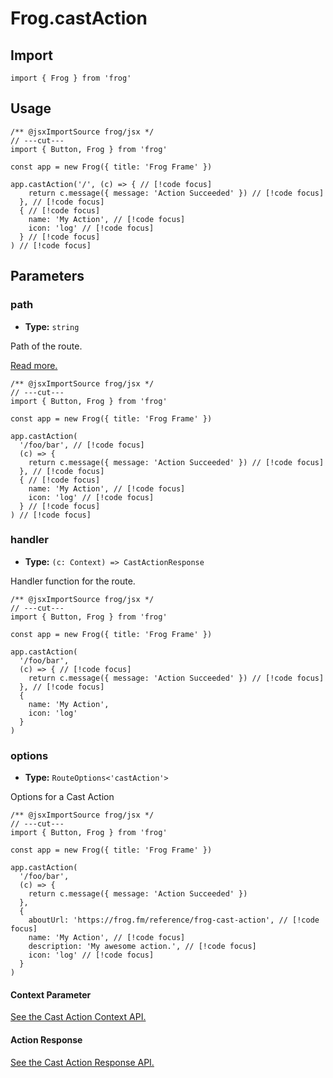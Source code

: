 # Frog.castAction

## Import

```tsx twoslash
import { Frog } from 'frog'
```

## Usage

```tsx twoslash
/** @jsxImportSource frog/jsx */
// ---cut---
import { Button, Frog } from 'frog'

const app = new Frog({ title: 'Frog Frame' })

app.castAction('/', (c) => { // [!code focus]
    return c.message({ message: 'Action Succeeded' }) // [!code focus]
  }, // [!code focus]
  { // [!code focus]
    name: 'My Action', // [!code focus]
    icon: 'log' // [!code focus]
  } // [!code focus]
) // [!code focus]
```

## Parameters

### path

- **Type:** `string`

Path of the route.

[Read more.](/concepts/routing)

```tsx twoslash
/** @jsxImportSource frog/jsx */
// ---cut---
import { Button, Frog } from 'frog'

const app = new Frog({ title: 'Frog Frame' })

app.castAction(
  '/foo/bar', // [!code focus]
  (c) => {
    return c.message({ message: 'Action Succeeded' }) // [!code focus]
  }, // [!code focus]
  { // [!code focus]
    name: 'My Action', // [!code focus]
    icon: 'log' // [!code focus]
  } // [!code focus]
) // [!code focus]
```

### handler

- **Type:** `(c: Context) => CastActionResponse`

Handler function for the route.

```tsx twoslash
/** @jsxImportSource frog/jsx */
// ---cut---
import { Button, Frog } from 'frog'

const app = new Frog({ title: 'Frog Frame' })

app.castAction(
  '/foo/bar',
  (c) => { // [!code focus]
    return c.message({ message: 'Action Succeeded' }) // [!code focus]
  }, // [!code focus]
  { 
    name: 'My Action',
    icon: 'log'
  }
) 
```

### options

- **Type:** `RouteOptions<'castAction'>`

Options for a Cast Action

```tsx twoslash
/** @jsxImportSource frog/jsx */
// ---cut---
import { Button, Frog } from 'frog'

const app = new Frog({ title: 'Frog Frame' })

app.castAction(
  '/foo/bar',
  (c) => {
    return c.message({ message: 'Action Succeeded' })
  },
  { 
    aboutUrl: 'https://frog.fm/reference/frog-cast-action', // [!code focus]
    name: 'My Action', // [!code focus]
    description: 'My awesome action.', // [!code focus]
    icon: 'log' // [!code focus]
  }
) 
```

#### Context Parameter

[See the Cast Action Context API.](/reference/frog-cast-action-context)

#### Action Response

[See the Cast Action Response API.](/reference/frog-cast-action-response)
